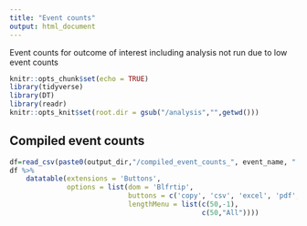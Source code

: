 ```yaml
---
title: "Event counts"
output: html_document
---
```

Event counts for outcome of interest including analysis not run due to low event counts

```r
knitr::opts_chunk$set(echo = TRUE)
library(tidyverse)
library(DT)
library(readr)
knitr::opts_knit$set(root.dir = gsub("/analysis","",getwd()))
```

## Compiled event counts

```r
df=read_csv(paste0(output_dir,"/compiled_event_counts_", event_name, ".csv"))
df %>%
    datatable(extensions = 'Buttons',
              options = list(dom = 'Blfrtip',
                             buttons = c('copy', 'csv', 'excel', 'pdf', 'print' ),
                             lengthMenu = list(c(50,-1),
                                               c(50,"All"))))
```


